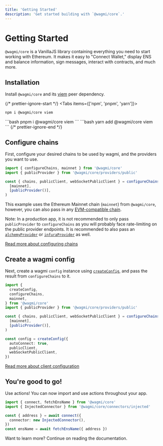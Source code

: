 ```yaml
---
title: 'Getting Started'
description: 'Get started building with `@wagmi/core`.'
---
```



# Getting Started

`@wagmi/core` is a VanillaJS library containing everything you need to start working with Ethereum. It makes it easy to "Connect Wallet," display ENS and balance information, sign messages, interact with contracts, and much more.

## Installation

Install `@wagmi/core` and its [viem](https://viem.sh) peer dependency.

{/* prettier-ignore-start */}
<Tabs items={['npm', 'pnpm', 'yarn']}>
  <Tab>
```bash
npm i @wagmi/core viem
```
  </Tab>
  <Tab>
```bash
pnpm i @wagmi/core viem
```
  </Tab>
  <Tab>
```bash
yarn add @wagmi/core viem
```
  </Tab>
</Tabs>
{/* prettier-ignore-end */}

## Configure chains

First, configure your desired chains to be used by wagmi, and the providers you want to use.

```ts
import { configureChains, mainnet } from '@wagmi/core'
import { publicProvider } from '@wagmi/core/providers/public'

const { chains, publicClient, webSocketPublicClient } = configureChains(
  [mainnet],
  [publicProvider()],
)
```

This example uses the Ethereum Mainnet chain (`mainnet`) from `@wagmi/core`, however, you can also pass in any [EVM-compatible chain](/core/chains#wagmichains).

Note: In a production app, it is not recommended to only pass `publicProvider` to `configureChains` as you will probably face rate-limiting on the public provider endpoints. It is recommended to also pass an [`alchemyProvider`](/core/providers/alchemy) or [`infuraProvider`](/core/providers/infura) as well.

[Read more about configuring chains](/core/providers/configuring-chains)

## Create a wagmi config

Next, create a wagmi `config` instance using [`createConfig`](/core/config), and pass the result from `configureChains` to it.

```ts {14-18}
import {
  createConfig,
  configureChains,
  mainnet,
} from '@wagmi/core'
import { publicProvider } from '@wagmi/core/providers/public'

const { chains, publicClient, webSocketPublicClient } = configureChains(
  [mainnet],
  [publicProvider()],
)

const config = createConfig({
  autoConnect: true,
  publicClient,
  webSocketPublicClient,
})
```

[Read more about client configuration](/core/config)

## You're good to go!

Use actions! You can now import and use actions throughout your app.

```ts {4-6,7}
import { connect, fetchEnsName } from '@wagmi/core'
import { InjectedConnector } from '@wagmi/core/connectors/injected'

const { address } = await connect({
  connector: new InjectedConnector(),
})
const ensName = await fetchEnsName({ address })
```

Want to learn more? Continue on reading the documentation.
